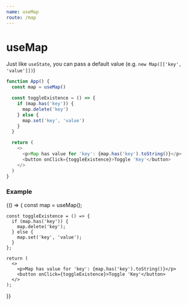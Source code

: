 ```yaml
---
name: useMap
route: /map
---
```



# useMap

Just like `useState`, you can pass a default value (e.g. `new Map([['key', 'value']])`)

```js
function App() {
  const map = useMap()

  const toggleExistence = () => {
    if (map.has('key')) {
      map.delete('key')
    } else {
      map.set('key', 'value')
    }
  }

  return (
    <>
      <p>Map has value for 'key': {map.has('key').toString()}</p>
      <button onClick={toggleExistence}>Toggle 'Key'</button>
    </>
  )
}
```

### Example

<Playground>
  {() => {
    const map = useMap();

    const toggleExistence = () => {
      if (map.has('key')) {
        map.delete('key');
      } else {
        map.set('key', 'value');
      }
    };

    return (
      <>
        <p>Map has value for 'key': {map.has('key').toString()}</p>
        <button onClick={toggleExistence}>Toggle 'Key'</button>
      </>
    );

}}

</Playground>
